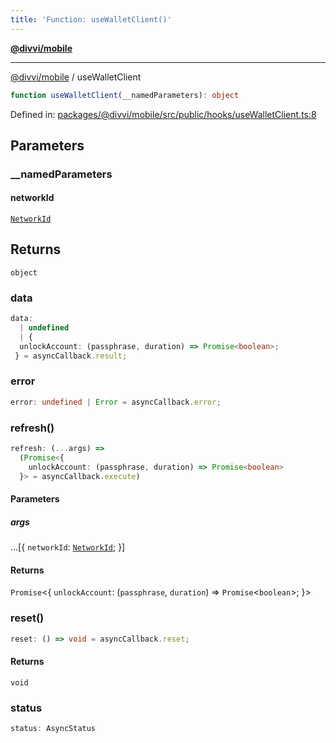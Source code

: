 ```yaml
---
title: 'Function: useWalletClient()'
---
```

[**@divvi/mobile**](../README)

---

[@divvi/mobile](../README) / useWalletClient
```ts
function useWalletClient(__namedParameters): object
```

Defined in: [packages/@divvi/mobile/src/public/hooks/useWalletClient.ts:8](https://github.com/divvi-xyz/divvi-mobile/blob/main/packages/@divvi/mobile/src/public/hooks/useWalletClient.ts#L8)

## Parameters

### \_\_namedParameters

#### networkId

[`NetworkId`](../type-aliases/NetworkId)

## Returns

`object`

### data

```ts
data:
  | undefined
  | {
  unlockAccount: (passphrase, duration) => Promise<boolean>;
 } = asyncCallback.result;
```

### error

```ts
error: undefined | Error = asyncCallback.error;
```

### refresh()

```ts
refresh: (...args) =>
  (Promise<{
    unlockAccount: (passphrase, duration) => Promise<boolean>
  }> = asyncCallback.execute)
```

#### Parameters

##### args

...\[\{
`networkId`: [`NetworkId`](../type-aliases/NetworkId);
\}\]

#### Returns

`Promise`\<\{
`unlockAccount`: (`passphrase`, `duration`) => `Promise`\<`boolean`\>;
\}\>

### reset()

```ts
reset: () => void = asyncCallback.reset;
```

#### Returns

`void`

### status

```ts
status: AsyncStatus
```



<EditPage editUrl="https://github.com/divvi-xyz/divvi-mobile/edit/main/docs/reference/functions/useWalletClient.md" lastModified="2025-02-26T15:11:01.000Z" />